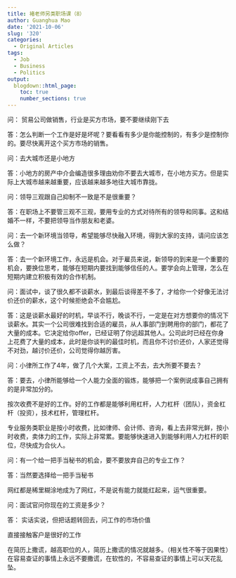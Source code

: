 ```yaml
---
title: 褚老师另类职场课（8）
author: Guanghua Mao
date: '2021-10-06'
slug: '320'
categories:
  - Original Articles
tags:
  - Job
  - Business
  - Politics
output:
  blogdown::html_page:
    toc: true
    number_sections: true
---
```




问： 贸易公司做销售，行业是买方市场，要不要继续刚下去

答：怎么判断一个工作是好是坏呢？要看看有多少是你能控制的，有多少是控制你的。要尽快离开这个买方市场的销售。


问：去大城市还是小地方

答：小地方的房产中介会编造很多理由劝你不要去大城市，在小地方买方。但是实际上大城市越来越重要，应该越来越多地往大城市靠拢。


问：领导三观跟自己抑制不一致是不是很重要？

答：在职场上不要管三观不三观，要用专业的方式对待所有的领导和同事。这和结婚不一样，不要把领导当作朋友和老婆。


问：去一个新环境当领导，希望能够尽快融入环境，得到大家的支持，请问应该怎么做？

答：去一个新环境工作，永远是机会。对于雇员来说，新领导的到来是一个重要的机会，要换位思考，能够在短期内要找到能够信任的人。要学会向上管理，怎么在短期内建立积极有效的合作机制。



问：面试中，谈了很久都不谈薪水，到最后谈得差不多了，才给你一个好像无法讨价还价的薪水，这个时候拒绝会不会尴尬。

答：这是谈薪水最好的时机，早谈不行，晚谈不行，一定是在对方想要你的情况下谈薪水。其实一个公司很难找到合适的雇员，从人事部门到聘用你的部门，都花了大量的成本。它决定给你offer，已经证明了你远超其他人。公司此时已经在你身上花费了大量的成本，此时是你谈判的最佳时机，而且你不讨价还价，人家还觉得不对劲，越讨价还价，公司觉得你越厉害。



问：小律所工作了4年，做了几个大案，工资上不去，去大所要不要去？

答：要去，小律所能够给一个人能力全面的锻炼，能够把一个案例说成事自己拥有的是非常加分的。


按次收费不是好的工作。好的工作都是能够利用杠杆，人力杠杆（团队），资金杠杆（投资），技术杠杆，管理杠杆。

专业服务类职业是按小时收费，比如律师、会计师、咨询，看上去非常光鲜，按小时收费，卖体力的工作，实际上非常累。要能够快速进入到能够利用人力杠杆的职位，尽快成为合伙人。


问：有一个给一把手当秘书的机会，要不要放弃自己的专业工作？

答：当然要选择给一把手当秘书



网红都是稀里糊涂地成为了网红，不是说有能力就能红起来，运气很重要。


问：面试官问你现在的工资是多少？

答： 实话实说，但把话题转回去，问工作的市场价值



直接接触客户是很好的工作


在简历上撒谎，越高职位的人，简历上撒谎的情况就越多。（相关性不等于因果性）在容易查证的事情上永远不要撒谎，在软性的，不容易查证的事情上可以天花乱坠。

























